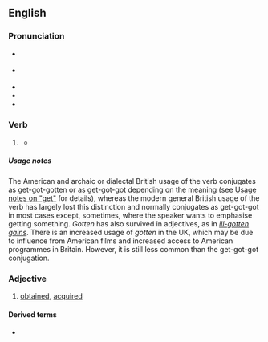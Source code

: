 ==English==

===Pronunciation===
* {{a|RP}} {{IPA|en|/ˈɡɒtn̩/}}
* {{a|GenAm}} {{IPA|en|/ˈɡɑtn̩/|[ˈɡɑʔn̩]|[ˈɡɑt̚n̩]}}
* {{audio|en|en-us-gotten.ogg|Audio (US)}}
* {{rhymes|en|ɒtən}}
* {{hyphenation|en|got|ten}}

===Verb===
{{head|en|verb form|cat2=irregular past participles}}

# {{lb|en|chiefly|North America|Irish|Northern British,|or|_|archaic}} {{inflection of|en|get||past|part}}
#* {{RQ:Authorized Version|book=Genesis|chapter=4|verse=1|passage=And Adam knew Eve his wife; and she conceived, and bare Cain, and said, I have '''gotten''' a man from the LORD.}}

=====Usage notes=====
The American and archaic or dialectal British usage of the verb conjugates as get-got-gotten or as get-got-got depending on the meaning (see [[get#Usage notes|Usage notes on "get"]] for details), whereas the modern general British usage of the verb has largely lost this distinction and normally conjugates as get-got-got in most cases except, sometimes, where the speaker wants to emphasise getting something. ''Gotten'' has also survived in adjectives, as in ''[[ill-gotten gains]]''. There is an increased usage of ''gotten'' in the UK, which may be due to influence from American films and increased access to American programmes in Britain. However, it is still less common than the get-got-got conjugation.

===Adjective===
{{en-adj|-}}

# {{lb|en|mostly in combination}} [[obtained]], [[acquired]]

====Derived terms====
* {{l|en|ill-gotten}}